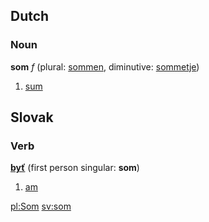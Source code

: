 ==Dutch==
===Noun===
'''som''' ''f'' (plural: [[sommen]], diminutive: [[sommetje]])

# [[sum]]

==Slovak==
===Verb===
'''[[byť#Slovak|byť]]''' (first person singular: '''som''')
# [[am]]

[[pl:Som]]
[[sv:som]]